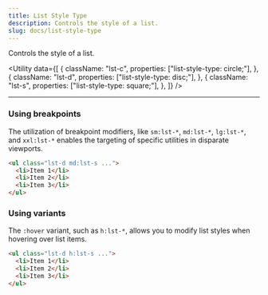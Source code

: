 ```yaml
---
title: List Style Type
description: Controls the style of a list.
slug: docs/list-style-type
---
```


Controls the style of a list.

<Utility
  data={[
    {
      className: "lst-c",
      properties: ["list-style-type: circle;"],
    },
    {
      className: "lst-d",
      properties: ["list-style-type: disc;"],
    },
    {
      className: "lst-s",
      properties: ["list-style-type: square;"],
    },
  ]}
/>

---

### Using breakpoints

The utilization of breakpoint modifiers, like `sm:lst-*`, `md:lst-*`, `lg:lst-*`, and `xxl:lst-*` enables the targeting of specific utilities in disparate viewports.

```html "md:lst-s"
<ul class="lst-d md:lst-s ...">
  <li>Item 1</li>
  <li>Item 2</li>
  <li>Item 3</li>
</ul>
```

### Using variants

The `:hover` variant, such as `h:lst-*`, allows you to modify list styles when hovering over list items.

```html "h:lst-s"
<ul class="lst-d h:lst-s ...">
  <li>Item 1</li>
  <li>Item 2</li>
  <li>Item 3</li>
</ul>
```
